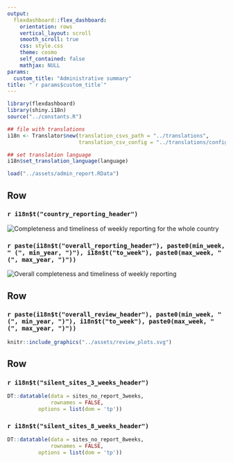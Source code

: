 ```yaml
---
output: 
  flexdashboard::flex_dashboard:
    orientation: rows
    vertical_layout: scroll
    smooth_scroll: true
    css: style.css
    theme: cosmo
    self_contained: false
    mathjax: NULL
params:
  custom_title: "Administrative summary"
title: "`r params$custom_title`"
---
```


```r
library(flexdashboard)
library(shiny.i18n)
source("../constants.R")

## file with translations
i18n <- Translator$new(translation_csvs_path = "../translations",
                       translation_csv_config = "../translations/config.yaml")

## set translation language
i18n$set_translation_language(language)

load("../assets/admin_report.RData")
```

<style>                     
.navbar {
  background-color:#5A0A69;
  border-color:black;
}
</style>

Row
-------------------------------------

### `r i18n$t("country_reporting_header")`

<img src="../assets/central_plot.svg" alt="Completeness and timeliness of weekly reporting for the whole country">


### `r paste(i18n$t("overall_reporting_header"), paste0(min_week, " (", min_year, ")"), i18n$t("to_week"), paste0(max_week, " (", max_year, ")"))`

<img src="../assets/reporting_parent_sites.svg" alt="Overall completeness and timeliness of weekly reporting">

Row
-------------------------------------

###  `r paste(i18n$t("overall_review_header"), paste0(min_week, " (", min_year, ")"), i18n$t("to_week"), paste0(max_week, " (", max_year, ")"))`

<!-- <img src="../assets/administrative_report/review_plots.svg" alt="Overall completeness and timeliness of data review" height="87px" -->
<!--     width="100px"> -->

```r
knitr::include_graphics("../assets/review_plots.svg")
```


<script type="text/javascript">
(function() {
    var randomValue = Math.floor((Math.random() * 1000000) + 1);
    var images = document.getElementsByTagName("img");
    for (index in images) {
        var image = images[index];
        image.src = image.src + "?cacheResetValue=" + randomValue;
    }
})()
</script>

Row
-------------------------------------

### `r i18n$t("silent_sites_3_weeks_header")`

```r
DT::datatable(data = sites_no_report_3weeks,
              rownames = FALSE,
          options = list(dom = 'tp'))
```

### `r i18n$t("silent_sites_8_weeks_header")`

```r
DT::datatable(data = sites_no_report_8weeks,
              rownames = FALSE,
          options = list(dom = 'tp'))
```
